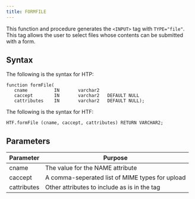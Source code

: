 ```yaml
---
title: FORMFILE
---
```


This function and procedure generates the `<INPUT>` tag with `TYPE="file"`. This tag allows the user to select files whose contents can be submitted with a form.

## Syntax

The following is the syntax for HTP:

```
function formFile(
   cname          IN       varchar2
   caccept        IN       varchar2   DEFAULT NULL
   cattributes    IN       varchar2   DEFAULT NULL);
```

The following is the syntax for HTF:

```
HTF.formFile (cname, caccept, cattributes) RETURN VARCHAR2;
```

## Parameters

| Parameter | Purpose  |
| --------- | -------- |
| cname | The value for the NAME attribute |
| caccept | A comma-seperated list of MIME types for upload |
| cattributes | Other attributes to include as is in the tag |
